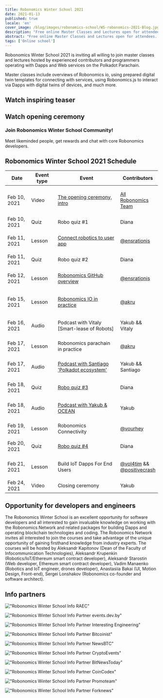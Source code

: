 ```yaml
---
title: Robonomics Winter School 2021
date: 2021-01-13
published: true
locale: 'en'
cover_image: /blog/images/robonomics-school/WS-robonomics-2021-Blog.jpg
description: "Free online Master Classes and Lectures open for attendees. Try to build Dapps and Web Services for IoT on Polkadot Parachain in time of Robonomics Winter School 2021 (from 10 to 24 February)"
abstract: "Free online Master Classes and Lectures open for attendees. Try to build Dapps and Web Services for IoT on Polkadot Parachain in time of Robonomics Winter School from 10th to 24th February 2021"
tags: ['Online school']
---
```


<PostExpiredInfo/>

Robonomics Winter School 2021 is inviting all willing to join master classes and lectures hosted by experienced contributors and programmers operating with Dapps and Web services on the Polkadot Parachain.

Master classes include overviews of Robonomics io, using prepared digital twin templates for connecting with services, using Robonomics.js to interact via Dapps with digital twins of devices, and much more.

## Watch inspiring teaser

<section class="animate-inside">

<YouTube id="https://youtu.be/RbNJ4ozUGXE" posterQuality="max"/>

</section>

## Watch opening ceremony

<section class="animate-inside">

<YouTube id="https://youtu.be/kQaSwNYHJQ8E" posterQuality="max"/>

</section>

<section class="animate-inside">
<TextCard icon="/icons/icon-forum.png" link="https://discord.gg/5UWNGNaAUf">

### Join Robonomics Winter School Community!
Meet likeminded people, get rewards and chat with core Robonomics developers. 

</TextCard>
</section>

## Robonomics Winter School 2021 Schedule

<table class="mobile fullwidth">
<thead>
<tr>
<th style="width:110px">Date</th>
<th style="width:110px">Event type</th>
<th style="min-width:190px">Event</th>
<th>Contributors</th>
</tr>
</thead>
<tbody>

<tr>
<td data-th="THE OPENING CEREMONY">Feb 10, 2021</td>
<td>Video</td>
<td data-th="Watch the video:">

[The opening ceremony, intro](https://wiki.robonomics.network/docs/wschool2021-intro)

</td>
<td data-th="Contributors:">

[All Robonomics Team](https://github.com/airalab)

</td>
</tr>

<tr>
<td data-th="ROBO QUIZ #1">Feb 10, 2021</td>
<td>Quiz</td>
<td>Robo quiz #1</td>
<td data-th="Contributors:">Diana</td>
</tr>

<tr>
<td data-th="CONNECT ROBOTICS TO USER APP">Feb 11, 2021</td>
<td>Lesson</td>
<td data-th="Go throw the lesson:">

[Connect robotics to user app](https://wiki.robonomics.network/docs/wschool2021-connect-robotics-to-user-app/)

</td>
<td data-th="Contributor:">

[@ensrationis](https://github.com/ensrationis)

</td>
</tr>

<tr>
<td data-th="ROBO QUIZ #2">Feb 11, 2021</td>
<td>Quiz</td>
<td>Robo quiz #2</td>
<td data-th="Contributors:">Diana</td>
</tr>

<tr>
<td data-th="ROBONOMICS GITHUB OVERVIEW">Feb 12, 2021</td>
<td>Lesson</td>
<td data-th="Go throw the lesson:">

[Robonomics GitHub overview](https://wiki.robonomics.network/docs/wschool2021-robonomics-github-overview)

</td>
<td data-th="Contributor:">

[@ensrationis](https://github.com/ensrationis)

</td>
</tr>

<tr>
<td data-th="ROBONOMICS IO IN PRACTICE">Feb 15, 2021</td>
<td>Lesson</td>
<td data-th="Go throw the lesson:">

[Robonomics IO in practice](https://wiki.robonomics.network/docs/wschool2021-robonomics-io-in-practice)

</td>
<td data-th="Contributor:">

[@akru](https://github.com/akru)

</td>
</tr>

<tr>
<td data-th="PODCAST with Vitaly [Smart-lease of Robots]">Feb 16, 2021</td>
<td>Audio</td>
<td data-th="Audio on Youtube:">

Podcast with Vitaly [Smart-lease of Robots]

</td>
<td data-th="Contributor:">Yakub && Vitaly</td>
</tr>


<tr>
<td data-th="ROBONOMICS PARACHAIN IN PRACTICE">Feb 17, 2021</td>
<td>Lesson</td>
<td>Robonomics parachain in practice</td>
<td data-th="Contributor:">

[@akru](https://github.com/akru)

</td>
</tr>

<tr>
<td data-th="PODCAST with Santiago 'Polkadot ecosystem'">Feb 17, 2021</td>
<td>Audio</td>
<td data-th="Audio on Youtube:">

[Podcast with Santiago 'Polkadot ecosystem'](https://url.today/74)

</td>
<td data-th="Contributors:">Yakub && Santiago</td>
</tr>


<tr>
<td data-th="ROBO QUIZ #3">Feb 18, 2021</td>
<td>Quiz</td>
<td data-th="Join in Discord:">

[Robo quiz #3](https://discord.gg/5UWNGNaAUf)

</td>
<td data-th="Contributors:">Diana</td>
</tr>

<tr>
<td data-th="PODCAST with Yakub & OCEAN">Feb 18, 2021</td>
<td>Audio</td>
<td>

[Podcast with Yakub & OCEAN](https://url.today/75)

</td>
<td data-th="Contributors:">Yakub</td>
</tr>


<tr>
<td data-th="ROBONOMICS CONNECTIVITY">Feb 19, 2021</td>
<td>Lesson</td>
<td>Robonomics Connectivity</td>
<td data-th="Contributor:">

[@vourhey](https://github.com/Vourhey)

</td>
</tr>

<tr>
<td data-th="ROBO QUIZ #4">Feb 20, 2021</td>
<td>Quiz</td>
<td data-th="Join in Discord:">

[Robo quiz #4](https://discord.gg/5UWNGNaAUf)

</td>
<td data-th="Contributors:">Diana</td>
</tr>


<tr>
<td data-th="BUILD IOT DAPPS FOR END USERS">Feb 21, 2021</td>
<td>Lesson</td>
<td>Build IoT Dapps For End Users</td>
<td data-th="Contributors:">

[@vol4tim](https://github.com/vol4tim) && [@positivecrash](https://github.com/positivecrash)

</td>
</tr>

<tr>
<td data-th="CLOSING CEREMONY">Feb 24, 2021</td>
<td>Video</td>
<td>Closing ceremony</td>
<td data-th="Contributors:">Yakub</td>
</tr>

</tbody>
</table>


## Opportunity for developers and engineers

The Robonomics Winter School is an excellent opportunity for software developers and all interested to gain invaluable knowledge on working with the Robonomics Network and related packages for building Dapps and operating blockchain technologies and coding. The Robonomics Network invites all interested to join the courses and take advantage of the unique opportunity of gaining firsthand knowledge from industry experts. The courses will be hosted by Aleksandr Kapitonov (Dean of the Faculty of Infocommunication Technologies), Aleksandr Krupenkin (Robotics/IoT/Ethereum smart contract developer), Aleksandr Starostin (Web developer, Ethereum smart contract developer), Vadim Manaenko (Robotics and IoT engineer, drones developer), Anastasiia Bakai (UI, Motion Design, Front-end), Sergei Lonshakov (Robonomics co-founder and software architect).


## Info partners

<section class="grid-4 animate-inside">

<TextCard orientation="vertical" link="https://raec.ru" classList="pin">

!["Robonomics Winter School Info RAEC"](/blog/images/robonomics-school/raec.png)

</TextCard>

<TextCard orientation="vertical" link="https://events.dev.by/robonomics-winter-school">

!["Robonomics Winter School Info Partner events.dev.by"](/blog/images/robonomics-school/dev-logo-brand.png)

</TextCard>

<TextCard orientation="vertical" link="https://interestingengineering.com/events/robonomics-winter-school-2021">

!["Robonomics Winter School Info Partner Interesting Engineering"](/blog/images/robonomics-school/interestingengineering.png)

</TextCard>

<TextCard orientation="vertical" link="https://bitcoinist.com/robonomics-winter-school-2021-master-classes-and-lectures-open-for-attendees/">

!["Robonomics Winter School Info Partner Bitcoinist"](/blog/images/robonomics-school/bitcoinist.png)

</TextCard>

<TextCard orientation="vertical" link="https://www.newsbtc.com/press-releases/robonomics-winter-school-2021-master-classes-and-lectures-open-for-attendees/">

!["Robonomics Winter School Info Partner NewsBTC"](/blog/images/robonomics-school/newsbtc.jpg)

</TextCard>

<TextCard orientation="vertical" link="https://cryptoevents.global/">

!["Robonomics Winter School Info Partner CryptoEvents"](/blog/images/robonomics-school/cryptoevents-logo.png)

</TextCard>

<TextCard orientation="vertical" link="https://bitnewstoday.com">

!["Robonomics Winter School Info Partner BitNewsToday"](/blog/images/robonomics-school/BNT.png)

</TextCard>

<TextCard orientation="vertical" link="https://coincodex.com/">

!["Robonomics Winter School Info Partner CoinCodex"](/blog/images/robonomics-school/coincodex.png)

</TextCard>

<TextCard orientation="vertical" link="https://www.youtube.com/channel/UCrvyFYM29oQ-EAejZgYqmWA">

!["Robonomics Winter School Info Partner Promoteam"](/blog/images/robonomics-school/Promoteam.png)

</TextCard>

<TextCard orientation="'vertical'" link="https://forknews.io/">

!["Robonomics Winter School Info Partner Forknews"](/blog/images/robonomics-school/forknews_io.png)

</TextCard>

</section>
